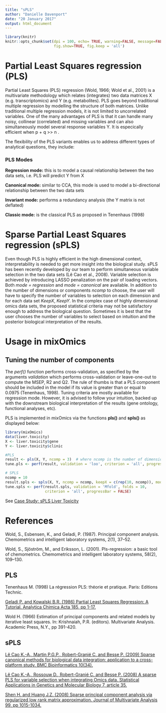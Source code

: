 ```yaml
---
title: "sPLS"
author: "Danielle Davenport"
date: "20 January 2017"
output: html_document
---
```

```r
library(knitr)
knitr::opts_chunk$set(dpi = 100, echo= TRUE, warning=FALSE, message=FALSE, #dev = 'jpeg',
                      fig.show=TRUE, fig.keep = 'all')
```

# Partial Least Squares regression (PLS)

Partial Least Squares (PLS) regression (Wold, 1966; Wold et al., 2001) is a multivariate methodology which relates (integrates) two data matrices X (e.g. transcriptomics) and Y (e.g. metabolites). PLS goes beyond traditional multiple regression by modelling the structure of both matrices. Unlike traditional multiple regression models, it is not limited to uncorrelated variables. One of the many advantages of PLS is that it can handle many noisy, collinear (correlated) and missing variables and can also simultaneously model several response variables Y. It is especically efficient when p + q >> n .

The flexibility of the PLS variants enables us to address different types of analytical questions, they include:

### PLS Modes

**Regression mode:** this is to model a causal relationship between the two data sets, i.e. PLS will predict Y from X

**Canonical mode:** similar to CCA, this mode is used to model a bi-directional relationship between the two data sets

**Invariant mode:** performs a redundancy analysis (the Y matrix is not deflated)

**Classic mode:** is the classical PLS as proposed in Tenenhaus (1998)


# Sparse Partial Least Squares regression (sPLS)

Even though PLS is highly efficient in the high dimensional context, interpretability is needed to get more insight into the biological study. sPLS has been recently developed by our team to perform simultaneous variable selection in the two data sets (Lê Cao et al., 2008). Variable selection is achieved by introducing LASSO penalization on the pair of loading vectors. Both *mode = regression* and *mode = canonical* are available. In addition to the number of dimensions or components *ncomp* to choose, the user will have to specify the number of variables to selection on each dimension and for each data set *KeepX*, *KeepY*. In the complex case of highly dimensional omics data sets, the proposed statistical criteria may not be satisfactory enough to address the biological question. Sometimes it is best that the user chooses the number of variables to select based on intuition and the posterior biological interpretation of the results.

# Usage in mixOmics

## Tuning the number of components

The *perf()* function performs cross-validation, as specified by the arguments *validation* which performs cross-validation or leave-one-out to compute the MSEP, R2 and Q2. The rule of thumbs is that a PLS component should be included in the model if its value is greater than or equal to 0.0975 (Tenenhaus, 1998). Tuning criteria are mostly available for regression mode. However, it is advised to follow your intuition, backed up with the downstream biological interpretation of the results (gene ontology, functional analyses, etc). 

PLS is implemented in mixOmics via the functions **pls()** and **spls()** as displayed below:

```r
library(mixOmics)
data(liver.toxicity)
X <- liver.toxicity$gene
Y <- liver.toxicity$clinic

#PLS
result <- pls(X, Y, ncomp = 3)  # where ncomp is the number of dimensions/components to choose
tune.pls <- perf(result, validation = 'loo', criterion = 'all', progressBar = FALSE)

# SPLS
ncomp = 10
result.spls <- spls(X, Y, ncomp = ncomp, keepX = c(rep(10, ncomp)), mode = 'regression')
tune.spls <- perf(result.spls, validation = 'Mfold', folds = 10,
                  criterion = 'all', progressBar = FALSE)
```

See [Case Study: sPLS Liver Toxicity](http://mixomics.org/case-studies/spls-liver-toxicity/)

# References

Wold, S., Esbensen, K., and Geladi, P. (1987). Principal component analysis. Chemometrics and intelligent laboratory systems, 2(1), 37–52.

Wold, S., Sjöström, M., and Eriksson, L. (2001). Pls-regression: a basic tool of chemometrics. Chemometrics and intelligent laboratory systems, 58(2), 109–130.

## PLS
Tenenhaus M. (1998) La régression PLS: théorie et pratique. Paris: Editions Technic.

[Geladi P. and Kowalski B.R. (1986) Partial Least Squares Regression: A Tutorial. Analytica Chimica Acta 185, pp 1-17.](http://www.ece.mcmaster.ca/faculty/reilly/ece712/tutorial%20on%20PLS%20and%20PCA.pdf)

Wold H. (1966) Estimation of principal components and related models by iterative least squares. In: Krishnaiah, P.R. (editors). Multivariate Analysis. Academic Press, N.Y., pp 391-420.

## sPLS

[Lê Cao K.-A., Martin P.G.P., Robert-Granié C. and Besse P. (2009) Sparse canonical methods for biological data integration: application to a cross-platform study. BMC Bioinformatics 10(34).](https://bmcbioinformatics.biomedcentral.com/articles/10.1186/1471-2105-10-34)

[Lê Cao K.-A., Rossouw D., Robert-Granié C. and Besse P. (2008) A sparse PLS for variable selection when integrating Omics data. Statistical Applications in Genetics and Molecular Biology 7, article 35.](https://espace.library.uq.edu.au/view/UQ:205582/UQ205582_OA.pdf)

[Shen H. and Huang J.Z. (2008) Sparse principal component analysis via regularized low rank matrix approximation. Journal of Multivariate Analysis 99, pp 1015-1034.](http://www.sciencedirect.com/science/article/pii/S0047259X07000887)